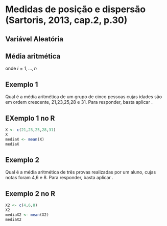# Medidas de posição e dispersão (Sartoris, 2013, cap.2, p.30)

## Variável Aleatória

\begin{itemize}
  \item variável aleatória (v.a.) é uma variável que está associada a uma \textit{distribuição de probabilidade}.
  \item O resultado do lançamento de uma dado, que poder ser qualquer número de 1 a 6, está associada a uma probabilidade de $1/6$.
\end{itemize}

## Média aritmética

\begin{equation}\label{eq:eq1}
    \overline{X} = \frac{1}{n} \sum_{i=1}^{n} X_i
\end{equation}
onde $i =1, ...,n$

## Exemplo 1

Qual é a média aritmética de um grupo de cinco pessoas cujas idades são em ordem crescente, 21,23,25,28 e 31. Para responder, basta aplicar \ref{eq:eq1}.

\begin{equation*}
  \overline{X} = \frac{21+23+25+28+31}{5} = 25,6 anos
\end{equation*}

## EXemplo 1 no R

```r
X <- c(21,23,25,28,31)
X
mediaX <- mean(X)
mediaX
```


## Exemplo 2

Qual é a média aritmética de três provas realizadas por um aluno, cujas notas 
foram 4,6 e 8. Para responder, basta aplicar \ref{eq:eq1}.

\begin{equation*}
  \overline{X} = \frac{4+6+8}{3} = 6
\end{equation*}

## Exemplo 2 no R

```r
X2 <- c(4,6,8)
X2
mediaX2 <- mean(X2)
mediaX2
```
